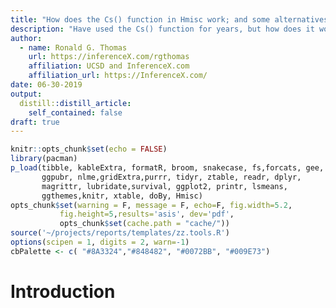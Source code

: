 ```yaml
---
title: "How does the Cs() function in Hmisc work; and some alternatives"
description: "Have used the Cs() function for years, but how does it work? "
author:
  - name: Ronald G. Thomas 
    url: https://inferenceX.com/rgthomas
    affiliation: UCSD and InferenceX.com
    affiliation_url: https://InferenceX.com/
date: 06-30-2019
output:
  distill::distill_article:
    self_contained: false
draft: true
---
```


```r
knitr::opts_chunk$set(echo = FALSE)
library(pacman)
p_load(tibble, kableExtra, formatR, broom, snakecase, fs,forcats, gee,
       ggpubr, nlme,gridExtra,purrr, tidyr, ztable, readr, dplyr,
       magrittr, lubridate,survival, ggplot2, printr, lsmeans,
       ggthemes,knitr, xtable, doBy, Hmisc) 
opts_chunk$set(warning = F, message = F, echo=F, fig.width=5.2,
	       fig.height=5,results='asis', dev='pdf',
	       opts_chunk$set(cache.path = "cache/"))
source('~/projects/reports/templates/zz.tools.R')
options(scipen = 1, digits = 2, warn=-1)
cbPalette <- c( "#8A3324","#848482", "#0072BB", "#009E73")
```

# Introduction




